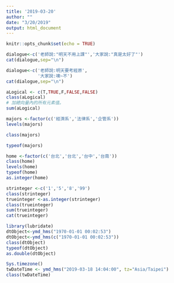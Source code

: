 ```yaml
---
title: '2019-03-20'
author: ""
date: "3/20/2019"
output: html_document
---
```


```r
knitr::opts_chunk$set(echo = TRUE)
```

```r
dialogue<-c('老師說:"明天不用上課"','大家說:"真是太好了"')
cat(dialogue,sep="\n")
```
```r
dialogue<-c('老師說:明天要考經原',
            '大家說:噢~不')
cat(dialogue,sep="\n")
```
```r
aLogical <- c(T,TRUE,F,FALSE,FALSE)
class(aLogical)
# 加總向量內的所有元素值。
sum(aLogical)
```
```r
majors <-factor(c('經濟系','法律系','企管系'))
levels(majors)
```
```r
class(majors)
```
```r
typeof(majors)
```
```r
home <-factor(c('台北','台北','台中','台南'))
class(home)
levels(home)
typeof(home)
as.integer(home)
```
```r
strinteger <-c('1','5','8','99')
class(strinteger)
trueinteger <-as.integer(strinteger)
class(trueinteger)
sum(trueinteger)
cat(trueinteger)
```
```r
library(lubridate)
dtObject<-ymd_hms("1970-01-01 00:02:53") 
dtObject<-ymd_hms(c("1970-01-01 00:02:53"))
class(dtObject)
typeof(dtObject)
as.double(dtObject)
```
```r
Sys.timezone()
twDateTime <- ymd_hms("2019-03-18 14:04:00", tz="Asia/Taipei")
class(twDateTime)
```


